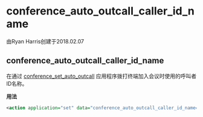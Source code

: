 # conference_auto_outcall_caller_id_name

由Ryan Harris创建于2018.02.07

## conference_auto_outcall_caller_id_name

在通过 [conference\_set\_auto\_outcall](../FreeSWITCH-Explained/Modules/mod_conference_3965534.mdx#outbound-conference) 应用程序拨打终端加入会议时使用的呼叫者ID名称。

**用法**

```xml
<action application="set" data="conference_auto_outcall_caller_id_name=$${effective_caller_id_name}"/>
```